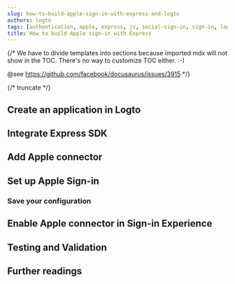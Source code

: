 ```yaml
---
slug: how-to-build-apple-sign-in-with-express-and-logto
authors: logto
tags: [authentication, apple, express, js, social-sign-in, sign-in, login]
title: How to build Apple sign-in with Express
---
```


{/*
  We have to divide templates into sections because imported mdx will not show in the TOC.
  There's no way to customize TOC either. :-)

  @see https://github.com/facebook/docusaurus/issues/3915
*/}



{/* truncate */}

<Intro connector={connector} sdk="Express" link="https://expressjs.com/" />

## Create an application in Logto

<CreateApplication type="Traditional web" framework="Express" />

## Integrate Express SDK

<IntegrateSdk />

## Add Apple connector

<AddSocialConnector connector={connector} framework="Express" />

## Set up Apple Sign-in

<ConnectorGuide />

### Save your configuration

<SaveYourConfiguration connector={connector} />

## Enable Apple connector in Sign-in Experience

<EnableSocialConnector connector={connector} />

## Testing and Validation

<TestingAndValidation connector={connector} sdk="Express" />

## Further readings

<FurtherReadings />